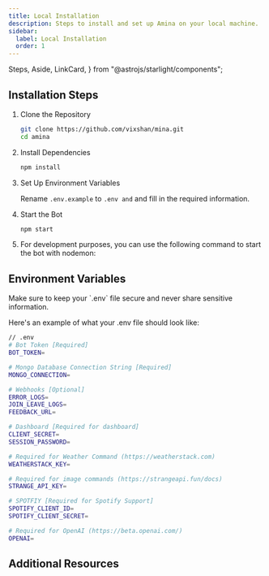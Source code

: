 ```yaml
---
title: Local Installation
description: Steps to install and set up Amina on your local machine.
sidebar:
  label: Local Installation
  order: 1
---
```


  Steps,
  Aside,
  LinkCard,
} from "@astrojs/starlight/components";

## Installation Steps

<Steps>

1. Clone the Repository
   ```bash
   git clone https://github.com/vixshan/mina.git
   cd amina
   ```

2. Install Dependencies
   ```bash
   npm install
   ```

3. Set Up Environment Variables

   Rename `.env.example` to `.env and` and fill in the required information.

4. Start the Bot
   ```bash
   npm start
   ```

5. For development purposes, you can use the following command to start the bot with nodemon:
   
   <PackageManagers type="run" args="dev" />

</Steps>


## Environment Variables

<Aside type="caution">
  Make sure to keep your `.env` file secure and never share sensitive information.
</Aside>

Here's an example of what your .env file should look like:

```bash
// .env
# Bot Token [Required]
BOT_TOKEN=

# Mongo Database Connection String [Required]
MONGO_CONNECTION=

# Webhooks [Optional]
ERROR_LOGS=
JOIN_LEAVE_LOGS=
FEEDBACK_URL=

# Dashboard [Required for dashboard]
CLIENT_SECRET=
SESSION_PASSWORD=

# Required for Weather Command (https://weatherstack.com)
WEATHERSTACK_KEY=

# Required for image commands (https://strangeapi.fun/docs)
STRANGE_API_KEY=

# SPOTFIY [Required for Spotify Support]
SPOTIFY_CLIENT_ID=
SPOTIFY_CLIENT_SECRET=

# Required for OpenAI (https://beta.openai.com/)
OPENAI=
```

## Additional Resources

<LinkCard
  title="Discord Bot Setup"
  description="Learn how to create and set up your Discord bot"
  href="https://discord.com/developers/docs/intro"
/>

<LinkCard
  title="Troubleshooting"
  description="Common errors and how to resolve them"
  href="../../../extras/helping-out/#writing-code"
/>

<LinkCard
  title="Support Server"
  description="Join our Discord server for additional help"
  href="https://discord.gg/uMgS9evnmv"
/>